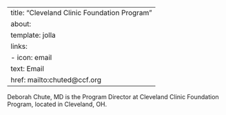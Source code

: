 
---
title: "Cleveland Clinic Foundation Program"
about:
  template: jolla
  links:
    - icon: email
      text: Email
      href: mailto:chuted@ccf.org
---

Deborah Chute, MD is the Program Director at Cleveland Clinic Foundation Program, located in Cleveland, OH. 
